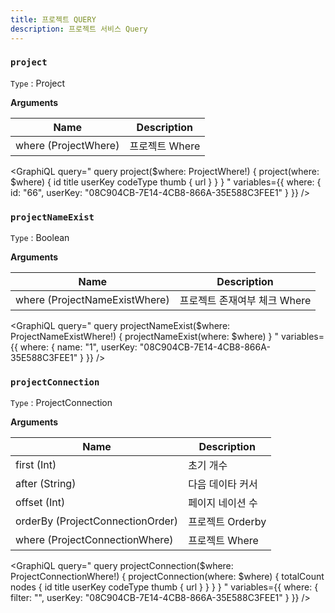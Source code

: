 ```yaml
---
title: 프로젝트 QUERY
description: 프로젝트 서비스 Query
---
```



### `project`
`Type` : <Link to="/object/project/#Project/">Project</Link>

**Arguments**

| Name | Description |
| -------- | -------- | 
| where  (<Link to="/input/project/#ProjectWhere">ProjectWhere</Link>)  | 프로젝트 Where  | 

<GraphiQL
  query="
    query project($where: ProjectWhere!) {
      project(where: $where) {
        id
        title
        userKey
        codeType
        thumb {
            url
        }
      }
    }
  "
  variables={{
    where: {
      id: "66",
      userKey: "08C904CB-7E14-4CB8-866A-35E588C3FEE1"
    }
  }}
/>

### `projectNameExist`
`Type` : Boolean

**Arguments**

| Name | Description |
| -------- | -------- | 
| where  (<Link to="/input/project/#ProjectNameExistWhere">ProjectNameExistWhere</Link>)  | 프로젝트 존재여부 체크 Where  | 

<GraphiQL
  query="
    query projectNameExist($where: ProjectNameExistWhere!) {
      projectNameExist(where: $where) 
    }
  "
  variables={{
    where: {
      name: "1",
      userKey: "08C904CB-7E14-4CB8-866A-35E588C3FEE1"
    }
  }}
/>


### `projectConnection`
`Type` : <Link to="/object/project/#ProjectConnection/">ProjectConnection</Link>

**Arguments**

| Name | Description |
| -------- | -------- | 
| first (Int) | 초기 개수
| after (String) | 다음 데이타 커서
| offset (Int) | 페이지 네이션 수
| orderBy (<Link to="/input/project/#ProjectConnectionOrder">ProjectConnectionOrder</Link>)  | 프로젝트 Orderby  | 
| where  (<Link to="/input/project/#ProjectConnectionWhere">ProjectConnectionWhere</Link>)  | 프로젝트 Where  | 

<GraphiQL
  query="
    query projectConnection($where: ProjectConnectionWhere!) {
      projectConnection(where: $where) {
        totalCount
        nodes {
            id
            title
            userKey
            codeType
            thumb {
                url
            }
        }
      }
    }
  "
  variables={{
    where: {
      filter: "",
      userKey: "08C904CB-7E14-4CB8-866A-35E588C3FEE1"
    }
  }}
/>
